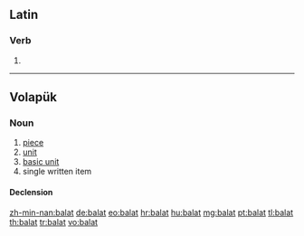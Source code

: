 ==Latin==

===Verb===
{{la-verb-form|bālat}}

# {{conjugation of|balo|bālō|3|s|pres|act|ind|lang=la}}

----

==Volapük==

===Noun===
{{vo-noun}}

# [[piece]]
# [[unit]]
# [[basic unit]]
# single written item

====Declension====
{{vo-decl-noun}}

[[zh-min-nan:balat]]
[[de:balat]]
[[eo:balat]]
[[hr:balat]]
[[hu:balat]]
[[mg:balat]]
[[pt:balat]]
[[tl:balat]]
[[th:balat]]
[[tr:balat]]
[[vo:balat]]